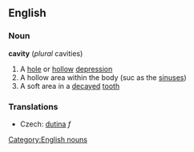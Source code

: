 ==English==
===Noun===
'''cavity'''  (''plural'' cavities)
#A [[hole]] or [[hollow]] [[depression]]
#A hollow area within the body (suc as the [[sinus]]es)
#A soft area in a [[decayed]] [[tooth]]
[[Category:English nouns]]

===Translations===
*Czech: [[dutina]] ''f''